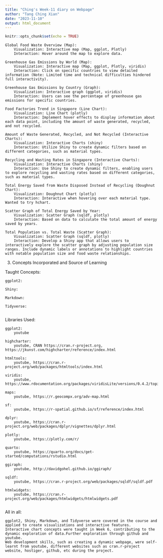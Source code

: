 ```yaml
---
title: "Ching's Week-11 diary on Webpage"
author: "Tang Ching Xian"
date: "2023-11-10"
output: html_document
---
```


```r
knitr::opts_chunk$set(echo = TRUE)
```
    Global Food Waste Overview (Map):
        Visualization: Interactive map (Map, ggplot, Plotly)
        Interaction: Hover around the map to explore data.

    Greenhouse Gas Emissions by World (Map):
        Visualization: Interactive map (Map, ggplot, Plotly, viridis)
        Interaction: Click on specific countries to view detailed information (Note: Limited time and technical difficulties hindered full interactivity).

    Greenhouse Gas Emissions by Country (Graph):
        Visualization: Interactive graph (ggplot, viridis)
        Interaction: Users can see the percentage of greenhouse gas emissions for specific countries.

    Food Factories Trend in Singapore (Line Chart):
        Visualization: Line Chart (plotly)
        Interaction: Implement hover effects to display information about each data point, including the amount of waste generated, recycled, and not recycled.

    Amount of Waste Generated, Recycled, and Not Recycled (Interactive Charts):
        Visualization: Interactive Charts (shiny)
        Interaction: Utilize Shiny to create dynamic filters based on different categories, such as material types.

    Recycling and Wasting Rates in Singapore (Interactive Charts):
        Visualization: Interactive Charts (shiny)
        Interaction: Use Shiny to create dynamic filters, enabling users to explore recycling and wasting rates based on different categories, such as material types.

    Total Energy Saved from Waste Disposed Instead of Recycling (Doughnut Chart):
        Visualization: Doughnut Chart (plotly)
        Interaction: Interactive when hovering over each material type. Wanted to try hchart.

    Scatter Graph of Total Energy Saved by Year:
        Visualization: Scatter Graph (sqldf, plotly)
        Interaction: Based on data to calculate the total amount of energy saved by years.

    Total Population vs. Total Waste (Scatter Graph):
        Visualization: Scatter Graph (sqldf, plotly)
        Interaction: Develop a Shiny app that allows users to interactively explore the scatter graph by adjusting population size ranges. Include dynamic labels or annotations to highlight countries with notable population size and food waste relationships.

(3) Concepts Incorporated and Source of Learning

Taught Concepts:
   
    ggplot2:

    Shiny:
        
    Markdown:
      
    Tidyverse:
        
Libraries Used:
    
    ggplot2:
        youtube 

    highcharter:
        youtube, CRAN https://cran.r-project.org, https://jkunst.com/highcharter/reference/index.html
        
    htmltools:
        youtube, https://cran.r-project.org/web/packages/htmltools/index.html
        
    viridis:
        youtube, https://www.rdocumentation.org/packages/viridisLite/versions/0.4.2/topics/viridis
        
    maps:
        youtube, https://r.geocompx.org/adv-map.html
        
    sf:
        youtube, https://r-spatial.github.io/sf/reference/index.html
        
    dplyr:
        youtube, https://cran.r-project.org/web/packages/dplyr/vignettes/dplyr.html
        
    plotly: 
        youtube, https://plotly.com/r/
        
    quarto:
        youtube, https://quarto.org/docs/get-started/computations/rstudio.html

    ggiraph:
        youtube, http://davidgohel.github.io/ggiraph/

    sqldf:
        youtube, https://cran.r-project.org/web/packages/sqldf/sqldf.pdf
        
    htmlwidgets:
        youtube, https://cran.r-project.org/web/packages/htmlwidgets/htmlwidgets.pdf
      

All in all:

    ggplot2, Shiny, Markdown, and Tidyverse were covered in the course and applied to create visualizations and interactive features.
    Interactive chart concepts were taught in Week 6, contributing to the dynamic exploration of data.Further exploration through github and youtube.
    Web development skills, such as creating a dynamic webpage, were self-learnt from youtube, different websites such as cran.r-project website, hostiger, github, etc during the project.
    
